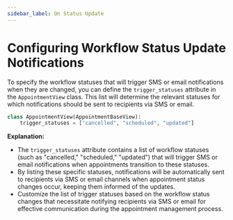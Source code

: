 ```yaml
---
sidebar_label: On Status Update
---
```


# Configuring Workflow Status Update Notifications

To specify the workflow statuses that will trigger SMS or email notifications when they are changed, you can define the `trigger_statuses` attribute in the `AppointmentView` class. This list will determine the relevant statuses for which notifications should be sent to recipients via SMS or email.

```python
class AppointmentView(AppointmentBaseView):
    trigger_statuses = ["cancelled", "scheduled", "updated"]
```

**Explanation:**

- The `trigger_statuses` attribute contains a list of workflow statuses (such as "cancelled," "scheduled," "updated") that will trigger SMS or email notifications when appointments transition to these statuses.
- By listing these specific statuses, notifications will be automatically sent to recipients via SMS or email channels when appointment status changes occur, keeping them informed of the updates.
- Customize the list of trigger statuses based on the workflow status changes that necessitate notifying recipients via SMS or email for effective communication during the appointment management process.